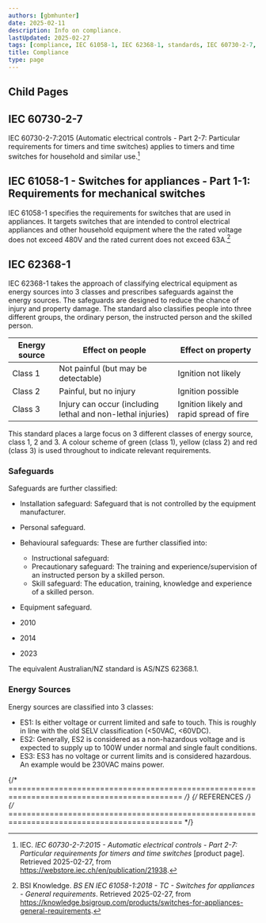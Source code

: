 ```yaml
---
authors: [gbmhunter]
date: 2025-02-11
description: Info on compliance.
lastUpdated: 2025-02-27
tags: [compliance, IEC 61058-1, IEC 62368-1, standards, IEC 60730-2-7, timers, switches]
title: Compliance
type: page
---
```


## Child Pages

<ChildPages />

## IEC 60730-2-7

IEC 60730-2-7:2015 (Automatic electrical controls - Part 2-7: Particular requirements for timers and time switches) applies to timers and time switches for household and similar use.[^iec-iec-60730-2-7-2015]

## IEC 61058-1 - Switches for appliances - Part 1-1: Requirements for mechanical switches

IEC 61058-1 specifies the requirements for switches that are used in appliances. It targets switches that are intended to control electrical appliances and other household equipment where the the rated voltage does not exceed 480V and the rated current does not exceed 63A.[^bsi-knowledge-bs-en-iec-61058-1-2018]

## IEC 62368-1

IEC 62368-1 takes the approach of classifying electrical equipment as energy sources into 3 classes and prescribes safeguards against the energy sources. The safeguards are designed to reduce the chance of injury and property damage. The standard also classifies people into three different groups, the ordinary person, the instructed person and the skilled person.

<table>
  <thead>
    <tr>
    <th>Energy source</th>
    <th>Effect on people</th>
    <th>Effect on property</th>
    </tr>
  </thead>
  <tbody>
    <tr>
      <td>Class 1</td>
      <td>Not painful (but may be detectable)</td>
      <td>Ignition not likely</td>
    </tr>
    <tr>
      <td>Class 2</td>
      <td>Painful, but no injury</td>
      <td>Ignition possible</td>
    </tr>
    <tr>
      <td>Class 3</td>
      <td>Injury can occur (including lethal and non-lethal injuries)</td>
      <td>Ignition likely and rapid spread of fire</td>
    </tr>
  </tbody>
</table>

This standard places a large focus on 3 different classes of energy source, class 1, 2 and 3. A colour scheme of green (class 1), yellow (class 2) and red (class 3) is used throughout to indicate relevant requirements.

### Safeguards

Safeguards are further classified:

* Installation safeguard: Safeguard that is not controlled by the equipment manufacturer.
* Personal safeguard.
* Behavioural safeguards: These are further classified into:
  - Instructional safeguard:
  - Precautionary safeguard: The training and experience/supervision of an instructed person by a skilled person.
  - Skill safeguard: The education, training, knowledge and experience of a skilled person.
* Equipment safeguard.

* 2010
* 2014
* 2023

The equivalent Australian/NZ standard is AS/NZS 62368.1.

### Energy Sources

Energy sources are classified into 3 classes:

* ES1: Is either voltage or current limited and safe to touch. This is roughly in line with the old SELV classification (&lt;50VAC, &lt;60VDC).
* ES2: Generally, ES2 is considered as a non-hazardous voltage and is expected to supply up to 100W under normal and single fault conditions.
* ES3: ES3 has no voltage or current limits and is considered hazardous. An example would be 230VAC mains power.

{/* ============================================================================================ */}
{/* REFERENCES */}
{/* ============================================================================================ */}

[^bsi-knowledge-bs-en-iec-61058-1-2018]: BSI Knowledge. _BS EN IEC 61058-1:2018 - TC - Switches for appliances - General requirements_. Retrieved 2025-02-27, from https://knowledge.bsigroup.com/products/switches-for-appliances-general-requirements.
[^iec-iec-60730-2-7-2015]: IEC. _IEC 60730-2-7:2015 - Automatic electrical controls - Part 2-7: Particular requirements for timers and time switches_ [product page]. Retrieved 2025-02-27, from https://webstore.iec.ch/en/publication/21938.
